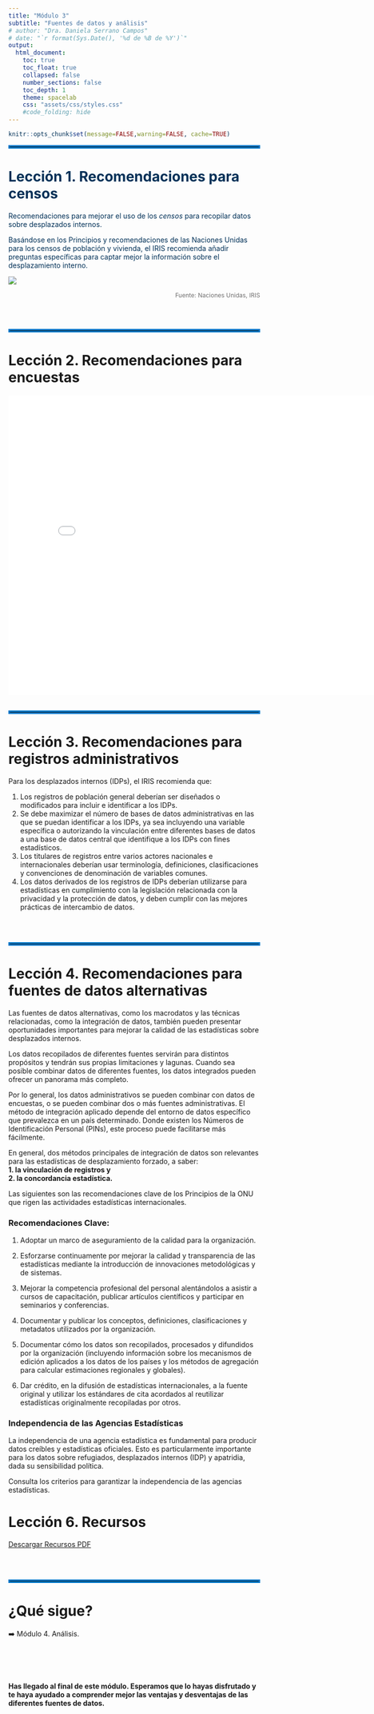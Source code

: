 ```yaml
---
title: "Módulo 3"
subtitle: "Fuentes de datos y análisis"
# author: "Dra. Daniela Serrano Campos"
# date: "`r format(Sys.Date(), '%d de %B de %Y')`"
output:
  html_document:
    toc: true
    toc_float: true
    collapsed: false
    number_sections: false
    toc_depth: 1
    theme: spacelab
    css: "assets/css/styles.css"
    #code_folding: hide
---
```

<style type="text/css">
.navbar {
  background-color: #0077C8 !important; /* Cambia este valor para ajustar el color del cintillo */
  border-color: #0077C8 !important; /* Opcional: cambia también el color del borde si es necesario */
}


TOC {
  color: #0077C8; 
}

.list-group-item.active, .list-group-item.active:focus, .list-group-item.active:hover {
    z-index: 2;
    color: #003057;
    background-color: #0077C8;
    border-color: #0077C8;
}

hr.cintillo {
  border: 3px solid #0077C8; /* Color y grosor del cintillo */
  margin: 20px 0; /* Espaciado arriba y abajo del cintillo */
}
</style>

<div style="color: #003057;">

```r
knitr::opts_chunk$set(message=FALSE,warning=FALSE, cache=TRUE)
```
<hr style="border: 3px solid#0077C8;" />


# Lección 1. Recomendaciones para **censos** 


Recomendaciones para mejorar el uso de los *censos* para recopilar datos sobre desplazados internos.

Basándose en los Principios y recomendaciones de las Naciones Unidas para los censos de población y vivienda, el IRIS recomienda añadir preguntas específicas para captar mejor la información sobre el desplazamiento interno.

 </div>
  <div class="row-sm-3">
  
  ![](imagenes/recomendaciones.png)



</a>
  </div>
  
  <p style="text-align:right; font-size: 12px; color: #706F6F;">
  Fuente: Naciones Unidas, IRIS
</p>


<br><br>
<hr style="border: 3px solid#0077C8;" />

# Lección 2. Recomendaciones para **encuestas** 

<iframe src="recomendaciones_encuestas.html" style="width: 800px; height: 600px; border: none;"></iframe>


<br><br>
<hr style="border: 3px solid#0077C8;" />


# Lección 3. Recomendaciones para **registros administrativos** 


Para los desplazados internos (IDPs), el IRIS recomienda que:

1. Los registros de población general deberían ser diseñados o modificados para incluir e identificar a los IDPs.
2. Se debe maximizar el número de bases de datos administrativas en las que se puedan identificar a los IDPs, ya sea incluyendo una variable específica o autorizando la vinculación entre diferentes bases de datos a una base de datos central que identifique a los IDPs con fines estadísticos.
3. Los titulares de registros entre varios actores nacionales e internacionales deberían usar terminología, definiciones, clasificaciones y convenciones de denominación de variables comunes.
4. Los datos derivados de los registros de IDPs deberían utilizarse para estadísticas en cumplimiento con la legislación relacionada con la privacidad y la protección de datos, y deben cumplir con las mejores prácticas de intercambio de datos.


<br><br>
<hr style="border: 3px solid#0077C8;" />


# Lección 4. Recomendaciones para **fuentes de datos alternativas** 

Las fuentes de datos alternativas, como los macrodatos y las técnicas relacionadas, como la integración de datos, también pueden presentar oportunidades importantes para mejorar la calidad de las estadísticas sobre desplazados internos.  

Los datos recopilados de diferentes fuentes servirán para distintos propósitos y tendrán sus propias limitaciones y lagunas. Cuando sea posible combinar datos de diferentes fuentes, los datos integrados pueden ofrecer un panorama más completo.

Por lo general, los datos administrativos se pueden combinar con datos de encuestas, o se pueden combinar dos o más fuentes administrativas. El método de integración aplicado depende del entorno de datos específico que prevalezca en un país determinado. Donde existen los Números de Identificación Personal (PINs), este proceso puede facilitarse más fácilmente.

En general, dos métodos principales de integración de datos son relevantes para las estadísticas de desplazamiento forzado, a saber:   
**1. la vinculación de registros y**   
**2. la concordancia estadística.**

Las siguientes son las recomendaciones clave de los Principios de la ONU que rigen las actividades estadísticas internacionales.  

### Recomendaciones Clave:

1. Adoptar un marco de aseguramiento de la calidad para la organización.

2. Esforzarse continuamente por mejorar la calidad y transparencia de las estadísticas mediante la introducción de innovaciones metodológicas y de sistemas.

3. Mejorar la competencia profesional del personal alentándolos a asistir a cursos de capacitación, publicar artículos científicos y participar en seminarios y conferencias.

4. Documentar y publicar los conceptos, definiciones, clasificaciones y metadatos utilizados por la organización.

5. Documentar cómo los datos son recopilados, procesados y difundidos por la organización (incluyendo información sobre los mecanismos de edición aplicados a los datos de los países y los métodos de agregación para calcular estimaciones regionales y globales).

6. Dar crédito, en la difusión de estadísticas internacionales, a la fuente original y utilizar los estándares de cita acordados al reutilizar estadísticas originalmente recopiladas por otros.

### Independencia de las Agencias Estadísticas

La independencia de una agencia estadística es fundamental para producir datos creíbles y estadísticas oficiales. Esto es particularmente importante para los datos sobre refugiados, desplazados internos (IDP) y apatridia, dada su sensibilidad política.

Consulta los criterios para garantizar la independencia de las agencias estadísticas.


# Lección 6. Recursos

[Descargar Recursos PDF](https://github.com/Danserca/DFIM/blob/master/docs/recursos_m3.pdf)

<br><br>

<hr style="border: 3px solid#0077C8;" />
# ¿Qué sigue?

➡️ Módulo 4. Análisis. 

<br><br>
<br><br>
**Has llegado al final de este módulo. Esperamos que lo hayas disfrutado y te haya ayudado a comprender mejor las ventajas y desventajas de las diferentes fuentes de datos.**
